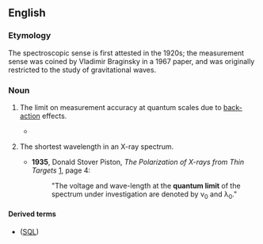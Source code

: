 ==English==

===Etymology===
The spectroscopic sense is first attested in the 1920s; the measurement sense was coined by Vladimir Braginsky in a 1967 paper, and was originally restricted to the study of gravitational waves.

===Noun===
{{en-noun}}

# {{lb|en|quantum mechanics}} The limit on measurement accuracy at quantum scales due to [[back-action]] effects.
#* {{quote-book|en|year=1995|author=Vladimir Borisovich Braginskiĭ|author2=Farid Ya. Khalili|title=Quantum Measurement|url=http://books.google.com/books?id=HHKRzXIVdxcC|page=i|isbn=0521484138
|passage="This book is essential reading for all scientists and engineers the potential applications of technology near the '''quantum limit'''."}}
# {{lb|en|spectroscopy}} The shortest wavelength in an X-ray spectrum.
#* '''1935''', Donald Stover Piston, ''The Polarization of X-rays from Thin Targets'' [http://books.google.com/books?id=h9kUAAAAIAAJ], page 4:
#*: "The voltage and wave-length at the '''quantum limit''' of the spectrum under investigation are denoted by ν<sub>0</sub> and λ<sub>0</sub>."

====Derived terms====
* {{l|en|standard quantum limit}} ([[SQL]])